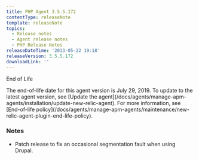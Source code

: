 ```yaml
---
title: PHP Agent 3.5.5.172
contentType: releaseNote
template: releaseNote
topics:
  - Release notes
  - Agent release notes
  - PHP Release Notes
releaseDateTime: '2013-05-22 19:18'
releaseVersion: 3.5.5.172
downloadLink: ''
---
```


End of Life

<Callout variant="important">
  The end-of-life date for this agent version is July 29, 2019. To update to the latest agent version, see [Update the agent](/docs/agents/manage-apm-agents/installation/update-new-relic-agent). For more information, see [End-of-life policy](/docs/agents/manage-apm-agents/maintenance/new-relic-agent-plugin-end-life-policy).
</Callout>

### Notes

* Patch release to fix an occasional segmentation fault when using Drupal.
